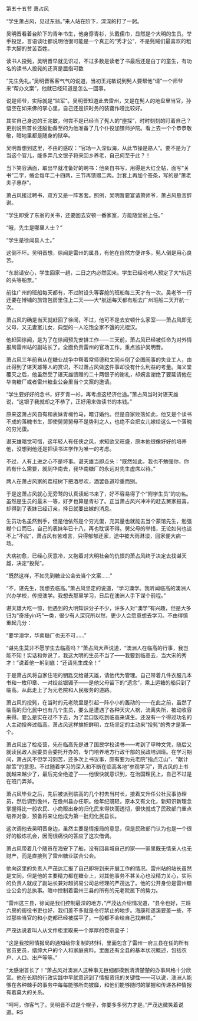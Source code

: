 

第五十五节 萧占风

“学生萧占风，见过东翁。”来人站在阶下，深深的打了一躬。

吴明晋看着台阶下的青年书生，他身穿青衫，头戴儒巾，显然是个大明的生员。举手投足，言语谈吐都说明他很可能是一个真正的“秀才公”，不是髡贼们最喜欢的粗手大脚的贫苦百姓。

读书人投髡，吴明晋早就见识过，不过多数是读老了书最后还是白丁的童生，有功名的读书人投髡的还真是屈指可数

“先生免礼。”吴明晋客客气气的说道，当初王兆敏说到髡人要帮他“请”一个师爷来“帮办文案”，他就已经知道是怎么一回事。

说是师爷，实际就是“监军”。吴明晋知道此去雷州，又是在髡人的地盘里当官，孙悟空在如来佛的掌心里，自己还是识时务的装聋作哑比较好。

其实自己身边的王兆敏，何尝不是已经当了髡人的“座探”，时时刻刻的盯着自己？更别说熊首长还殷勤备至的为他准备了几个仆役加镖师护院。看上去一个个恭恭敬敬，暗地里都是随身的狱卒。

吴明晋想到这里，不由的感叹：“官场一入深似海，从此节操是路人”。要不是为了当这个官儿，能多弄几文银子将来回乡养老，自己何至于此？！

当下笑容满面，取出早就准备好的聘书：他亲自书写，用得是大红全帖，面写“关书”二字，脩金每年二十四两，三节再馈赠二两。封套上再加个签条，写的是“萧老夫子惠存”。

萧占风接过聘书，双方又是一阵客套。照例，吴明晋要宴请萧师爷，萧占风恳言辞谢。

“学生即受了东翁的关书，还要回去安顿一番家室，方能随堂翁上任。”

“哦，先生是哪里人士？”

“学生是徐闻县人士。”

这倒不坏。吴明晋想，徐闻是雷州的属县，有他在自然方便许多。髡人倒是用心良苦。

“东翁请安心，学生回家一趟，二日之内必然回来。学生已经吩咐人预定了大*航运的头等船票。”

前往广州的班船每天都有，不过附设头等客舱的班船每三天才有一次。吴老爷一行还要在博铺的旅馆包房里住上二天――大*航运每天都有船去广州班船二天开航一次。

萧占风的确是当天就赶回了徐闻，不过，他可不是去安顿什么家室――萧占风即无父母，又无妻室儿女，典型的一人吃饱全家不饿的光棍汉。

他赶回徐闻，是为了在徐闻预先安排工作――三天前，萧占风已经被任命为对外情报局雷州站的副站长了。全面负责雷州的官场工作，重点监护吴明晋。

萧占风三年前自从在糖业战争中帮着常师德和文同斗倒了企图闹事的失业工人，由此得到了谌天雄等人的赏识，不过萧占风做这件事却没有什么利益的考量。海义堂覆灭之后，他虽然受了谌天雄馈赠的二十两银子的谢礼，却婉言谢绝了要延请他在华南糖厂或者雷州糖业公会里当个文案的邀请。

“学生要好好的念书，好歹青一衫，再考虑这经济仕途。”萧占风当时对谌天雄说，“这银子我就却之不恭了，正好用来做读书的本钱。”

原来这萧占风自有和表妹青梅竹马，暗订婚约。但是自家败落如此，他又是个读书不成的落魄书生，即使舅舅舅母不是势利之人，也绝不会把女儿嫁给这么一个落魄的穷光蛋。

谌天雄暗觉可惜，这年轻人有任侠之风，求知欲又旺盛，原本他很像好好的培养他，没想到他还是把读书进学作为唯一的考虑。

不过，人有上进之心不是坏事。谌天雄当即点头：“既然如此，我也不勉强你，你若有什么需要，就到华南去，我华南糖厂的永远对先生虚席以待。”

两人在萧占风家的荔枝树下把酒尽欢，酒罢各道珍重而别。

于是这萧占风就心无旁骛的认真读起书来了，好不容易得了个“附学生员”的功名。虽然是生员的最末一等，好歹也算是青衫了。正当萧占风兴冲冲的赶去舅家报喜，却得到了表妹已经订亲，择日就要出嫁的消息。

生员功名虽然到手，但是他依然是个穷光蛋，充其量也就能去当个蒙馆先生，勉强糊个口而已，自己的表妹年已十八，再也耽误不得。舅父母的举措，无论如何也谈不上“不应”，萧占风有苦难言，只得郁郁还家，途中被大雨淋湿，回家便大病一场。

大病初愈，已经心灰意冷，又抱着对大明社会的仇恨的萧占风终于决定去找谌天雄，决定“投髡”。

“既然这样，不如先到糖业公会去当个文案……”

“不，谌先生，我想去临高。”萧占风坚定的说道，“学习澳学。我听闻临高的澳洲人兴办学校，传授澳学。我想去那里学习，日后在澳洲人手下谋个前程。”

谌天雄大吃一惊，他遇到的大明知识分子不少，许多人对“澳学”有兴趣，但是大多归为“奇技yin巧”一类，很少有人深究所以然，更少人会愿意想去学习。不由得慎重起几分：

“要学澳学，华南糖厂也无不可……”

“谌先生莫非不愿学生去临高吗？”萧占风大声说道，“澳洲人在临高的行事，我岂能不知！实话和你说了，我这大明的生员不当了――我要到临高去，当大宋的秀才！”说着他一躬到底：“还请先生成全！”

于是萧占风将自家住宅的钥匙交给谌天雄，请他代为管理。自己带着几件衣服几本书和一枚印章、一对绞丝银镯子――是他父母留下的“遗念”，乘上运糖的船只到了临高。从此走上了为元老院和人民服务的道路。

萧占风的投髡，在当时的元老院里是引起一阵小小的轰动的――在此之前，虽然了临高的归化民中也有几个生员，要么是遭遇了各种天灾人祸，流离失所，被动收容来得。要么是实在过不下去，为了混口饭吃到临高来谋生。还没有一个得过功名的人主动投奔过临高。萧占风这样旗帜鲜明，立场坚定的主动来“投髡”的秀才是第一个。

萧占风出了检疫营，先在临高先是进了国民学校读书――考到了甲种文凭，随后又就读民政人民委员会委托开办的，专门培养地方行政干部的民政培训班。在学习期间，萧占风不但学习刻苦，还多次上书议事，颇有要为元老院“指点江山”、“献计献策”的意思。不过随着学习的深入和不断在临高各地“参观学习”，萧占风的上书就越来越少了，最后完全绝迹了――他很快就意识到，在治国理民上，自己不过是在班门弄斧。

萧占风毕业之后，先后被派到临高的几个村去当村长，接着又升任公社民事协理员，然后调到儋州，在儋州县办任职。他年纪既轻，原本又有文化，新知识新理念掌握得比一般农民、小商贩出身的归化民来得快而透彻，很快就成了民政部门重点培养对象，预备将来让他成为第一批归化民县长。

这次调他去吴明晋身边，虽然主要是情报局的意思，但是民政部门认为也是一个很好的锻炼机会，因而很痛快的答应了这次借调。

萧占风带着几个随员在海安下了船，没有回县城自己的家――家里既无情亲人也无财产，而是直接到了雷州糖业联合公会。

他向这里的负责人严茂达汇报了自己即将到来开展工作的情况。雷州站的站长虽然是文同，但是他的主要精力都在糖业上，对其他事务不甚关心也没精力关心，实际的负责人就成了副站长兼对越贸易公司总经理的严茂达了。他的公开身份是雷州糖业公会的总执事。暗中控制着雷州三县的所有的元老院属下的势力。

“雷州这三县，徐闻是我们控制最深的地方，”严茂达介绍情况道，“县令也好，三班六房的衙役书吏也好，我们差不多就是令行禁止的地步。海康和遂溪要差一些，不过那些当官的和小吏都已经被摆平了，一般都不会给自己找麻烦。”

严茂达说着叫人从文件柜里取来一个厚厚的卷宗盒子：

“这是我按照情报局的通知给你复制的材料，里面包含了雷州一府三县在任的所有官员吏员，缙绅大户的个人和家庭资料。里面还有全县的基本状况概述，包括农户、人口、出产等等。”

“太感谢首长了！”萧占风对澳洲人这种事无巨细都摸到清清楚楚的办事风格十分欣赏。他在长期的行政实践中早就意识到了情报资讯的关键性――可以说，澳洲人能够在各种棘手的事务中每每能够所向披靡，和他们能够随时的掌握和传递各种情报有着莫大的关系。

“呵呵，你客气了。吴明晋不过是个幌子，你要多多努力才是。”严茂达微笑着说道。RS

